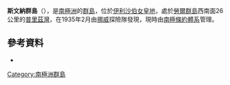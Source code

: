 {{coord|69|2|S|76|50|E|display=title}}

'''斯文納群島'''（{{lang-nn|Svenner i Antarktis}}），是[[南極洲|南極洲]]的[[群島|群島]]，位於[[伊利沙伯女皇地|伊利沙伯女皇地]]，處於[[勞爾群島|勞爾群島]]西南面26公里的[[普里茲灣|普里茲灣]]，在1935年2月由[[挪威|挪威]]探險隊發現，現時由[[南極條約體系|南極條約體系]]管理。

==參考資料==
* {{usgs-gazetteer}}

{{Antarctica-geo-stub}}
[[Category:南極洲群島|Category:南極洲群島]]
